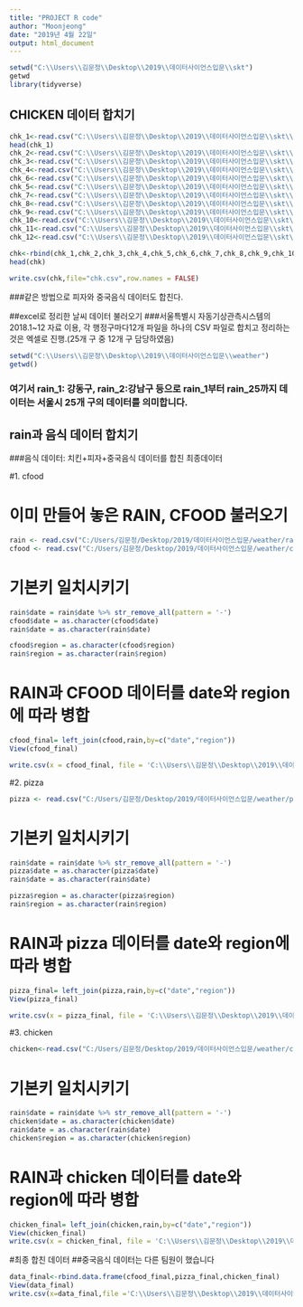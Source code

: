 ```yaml
---
title: "PROJECT R code"
author: "Moonjeong"
date: "2019년 4월 22일"
output: html_document
---
```


```r
setwd("C:\\Users\\김문정\\Desktop\\2019\\데이터사이언스입문\\skt")
getwd
library(tidyverse)

```

## CHICKEN 데이터 합치기
```r
chk_1<-read.csv("C:\\Users\\김문정\\Desktop\\2019\\데이터사이언스입문\\skt\\CALL_CHICKEN_01MONTH.csv",header=TRUE,sep = ",")
head(chk_1)
chk_2<-read.csv("C:\\Users\\김문정\\Desktop\\2019\\데이터사이언스입문\\skt\\CALL_CHICKEN_02MONTH.csv",header=TRUE,sep = ",")
chk_3<-read.csv("C:\\Users\\김문정\\Desktop\\2019\\데이터사이언스입문\\skt\\CALL_CHICKEN_03MONTH.csv",header=TRUE,sep = ",")
chk_4<-read.csv("C:\\Users\\김문정\\Desktop\\2019\\데이터사이언스입문\\skt\\CALL_CHICKEN_04MONTH.csv",header=TRUE,sep = ",")
chk_6<-read.csv("C:\\Users\\김문정\\Desktop\\2019\\데이터사이언스입문\\skt\\CALL_CHICKEN_06MONTH.csv",header=TRUE,sep = ",")
chk_5<-read.csv("C:\\Users\\김문정\\Desktop\\2019\\데이터사이언스입문\\skt\\CALL_CHICKEN_05MONTH.csv",header=TRUE,sep = ",")
chk_7<-read.csv("C:\\Users\\김문정\\Desktop\\2019\\데이터사이언스입문\\skt\\CALL_CHICKEN_07MONTH.csv",header=TRUE,sep = ",")
chk_8<-read.csv("C:\\Users\\김문정\\Desktop\\2019\\데이터사이언스입문\\skt\\CALL_CHICKEN_08MONTH.csv",header=TRUE,sep = ",")
chk_9<-read.csv("C:\\Users\\김문정\\Desktop\\2019\\데이터사이언스입문\\skt\\CALL_CHICKEN_09MONTH.csv",header=TRUE,sep = ",")
chk_10<-read.csv("C:\\Users\\김문정\\Desktop\\2019\\데이터사이언스입문\\skt\\CALL_CHICKEN_10MONTH.csv",header=TRUE,sep = ",")
chk_11<-read.csv("C:\\Users\\김문정\\Desktop\\2019\\데이터사이언스입문\\skt\\CALL_CHICKEN_11MONTH.csv",header=TRUE,sep = ",")
chk_12<-read.csv("C:\\Users\\김문정\\Desktop\\2019\\데이터사이언스입문\\skt\\CALL_CHICKEN_12MONTH.csv",header=TRUE,sep = ",")

chk<-rbind(chk_1,chk_2,chk_3,chk_4,chk_5,chk_6,chk_7,chk_8,chk_9,chk_10,chk_11,chk_12)
head(chk)

write.csv(chk,file="chk.csv",row.names = FALSE)

```
###같은 방법으로 피자와 중국음식 데이터도 합친다. 

##excel로 정리한 날씨 데이터 불러오기
###서울특별시 자동기상관측시스템의 2018.1~12 자료 이용, 각 행정구마다12개 파일을 하나의 CSV 파일로 합치고 정리하는 것은 엑셀로 진행.(25개 구 중 12개 구 담당하였음)  
```r
setwd("C:\\Users\\김문정\\Desktop\\2019\\데이터사이언스입문\\weather")
getwd()

```
### 여기서 rain_1: 강동구, rain_2:강남구 등으로 rain_1부터 rain_25까지 데이터는 서울시 25개 구의 데이터를 의미합니다.


## rain과 음식 데이터 합치기
###음식 데이터: 치킨+피자+중국음식 데이터를 합친 최종데이터


#1. cfood

# 이미 만들어 놓은 RAIN, CFOOD 불러오기 
```r
rain <- read.csv("C:/Users/김문정/Desktop/2019/데이터사이언스입문/weather/rain.csv",header = TRUE, sep = ",")
cfood <- read.csv("C:/Users/김문정/Desktop/2019/데이터사이언스입문/weather/cfood.csv",header=TRUE, sep=",")
```

# 기본키 일치시키기
```r
rain$date = rain$date %>% str_remove_all(pattern = '-')
cfood$date = as.character(cfood$date)
rain$date = as.character(rain$date)

cfood$region = as.character(cfood$region)
rain$region = as.character(rain$region)

```

# RAIN과 CFOOD 데이터를 date와 region에 따라 병합
```r
cfood_final= left_join(cfood,rain,by=c("date","region"))
View(cfood_final)

write.csv(x = cfood_final, file = 'C:\\Users\\김문정\\Desktop\\2019\\데이터사이언스입문\\weather\\cfood_final.csv')

```

#2. pizza
```r
pizza <- read.csv("C:/Users/김문정/Desktop/2019/데이터사이언스입문/weather/pizza.csv",header=TRUE, sep=",")

```

# 기본키 일치시키기
```r
rain$date = rain$date %>% str_remove_all(pattern = '-')
pizza$date = as.character(pizza$date)
rain$date = as.character(rain$date)

pizza$region = as.character(pizza$region)
rain$region = as.character(rain$region)

```

# RAIN과 pizza 데이터를 date와 region에 따라 병합
```r
pizza_final= left_join(pizza,rain,by=c("date","region"))
View(pizza_final)

write.csv(x = pizza_final, file = 'C:\\Users\\김문정\\Desktop\\2019\\데이터사이언스입문\\weather\\pizza_final.csv')

```

#3. chicken
```r
chicken<-read.csv("C:/Users/김문정/Desktop/2019/데이터사이언스입문/weather/chicken.csv",header=TRUE, sep=",")

```

# 기본키 일치시키기
```r
rain$date = rain$date %>% str_remove_all(pattern = '-')
chicken$date = as.character(chicken$date)
rain$date = as.character(rain$date)
chicken$region = as.character(chicken$region)

```

# RAIN과 chicken 데이터를 date와 region에 따라 병합
```r
chicken_final= left_join(chicken,rain,by=c("date","region"))
View(chicken_final)
write.csv(x = chicken_final, file = 'C:\\Users\\김문정\\Desktop\\2019\\데이터사이언스입문\\weather\\chicken_final.csv')

```


#최종 합친 데이터
##중국음식 데이터는 다른 팀원이 했습니다
```r
data_final<-rbind.data.frame(cfood_final,pizza_final,chicken_final)
View(data_final)
write.csv(x=data_final,file ='C:\\Users\\김문정\\Desktop\\2019\\데이터사이언스입문\\weather\\data_final.csv' )

```


